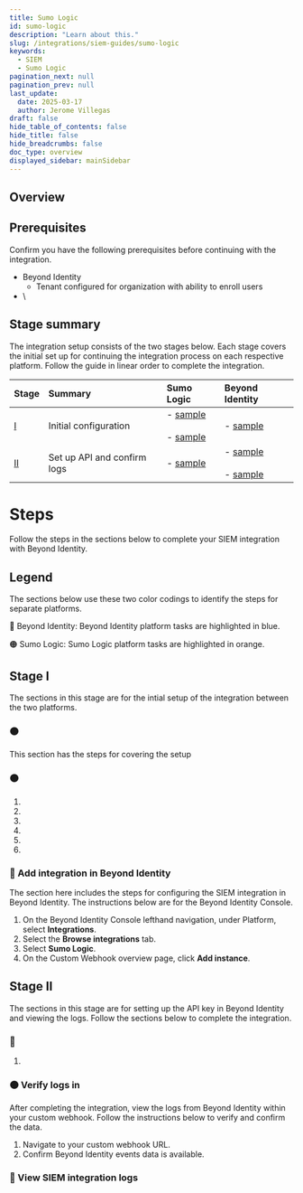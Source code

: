 ```yaml
---
title: Sumo Logic
id: sumo-logic
description: "Learn about this."
slug: /integrations/siem-guides/sumo-logic
keywords:
  - SIEM
  - Sumo Logic
pagination_next: null
pagination_prev: null
last_update:
  date: 2025-03-17
  author: Jerome Villegas
draft: false
hide_table_of_contents: false
hide_title: false
hide_breadcrumbs: false
doc_type: overview
displayed_sidebar: mainSidebar
---
```


## Overview



## Prerequisites

Confirm you have the following prerequisites before continuing with the integration.

- Beyond Identity
    - Tenant configured for organization with ability to enroll users
- \

## Stage summary

The integration setup consists of the two stages below. Each stage covers the initial set up for continuing the integration process on each respective platform. Follow the guide in linear order to complete the integration.

| Stage | Summary | Sumo Logic | Beyond Identity |
| :---- | :---- | :---- | :---- |
| [I](#stage-i) | Initial configuration | - [sample](#-)<br></br>- [sample](#-) | - [sample](#-) |
| [II](#stage-ii) | Set up API and confirm logs | - [sample](#-) | - [sample](#-)<br></br>- [sample](#-) |


# Steps

Follow the steps in the sections below to complete your SIEM integration with Beyond Identity.

## Legend

The sections below use these two color codings to identify the steps for separate platforms.

🔵 Beyond Identity: Beyond Identity platform tasks are highlighted in blue.

🟠 Sumo Logic: Sumo Logic platform tasks are highlighted in orange.

## Stage I

The sections in this stage are for the intial setup of the integration between the two platforms.

### 🟠 

This section has the steps for covering the setup 

### 🟠 



1. 
2. 
3. 
4. 
5. 
6. 


### 🔵 Add integration in Beyond Identity

The section here includes the steps for configuring the SIEM integration in Beyond Identity. The instructions below are for the Beyond Identity Console.

1. On the Beyond Identity Console lefthand navigation, under Platform, select **Integrations**.
2. Select the **Browse integrations** tab.
3. Select **Sumo Logic**.
4. On the Custom Webhook overview page, click **Add instance**.

## Stage II

The sections in this stage are for setting up the API key in Beyond Identity and viewing the logs. Follow the sections below to complete the integration.

### 🔵 

1. 

### 🟠 Verify logs in 

After completing the integration, view the logs from Beyond Identity within your custom webhook. Follow the instructions below to verify and confirm the data.

1. Navigate to your custom webhook URL.
2. Confirm Beyond Identity events data is available.



### 🔵 View SIEM integration logs

<ViewSiem />